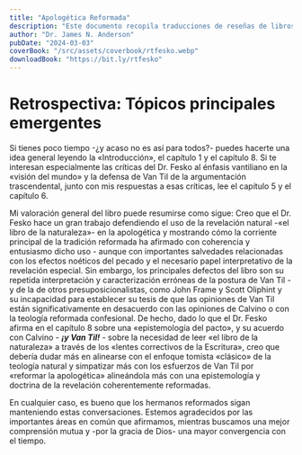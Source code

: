 ```yaml
---
title: "Apologética Reformada"
description: "Este documento recopila traducciones de reseñas de libros y artículos escritos por el Dr. James Anderson. En primer lugar, se incluyen sus reseñas del libro «Reforming Apologetics» del Dr. J.V. Fesko. Luego, se presentan dos artículos adicionales del Dr. Anderson que están estrechamente relacionados con el tema principal."
author: "Dr. James N. Anderson"
pubDate: "2024-03-03"
coverBook: "/src/assets/coverbook/rtfesko.webp"
downloadBook: "https://bit.ly/rtfesko"
---
```



# Retrospectiva: Tópicos principales emergentes


Si tienes poco tiempo -¿y acaso no es así para todos?- puedes hacerte una idea general leyendo la «Introducción», el capítulo 1 y el capítulo 8. Si te interesan especialmente las críticas del Dr. Fesko al énfasis vantiliano en la «visión del mundo» y la defensa de Van Til de la argumentación trascendental, junto con mis respuestas a esas críticas, lee el capítulo 5 y el capítulo 6. 

Mi valoración general del libro puede resumirse como sigue: Creo que el Dr. Fesko hace un gran trabajo defendiendo el uso de la revelación natural -«el libro de la naturaleza»- en la apologética y mostrando cómo la corriente principal de la tradición reformada ha afirmado con coherencia y entusiasmo dicho uso - aunque con importantes salvedades relacionadas con los efectos noéticos del pecado y el necesario papel interpretativo de la revelación especial. Sin embargo, los principales defectos del libro son su repetida interpretación y caracterización erróneas de la postura de Van Til -y de la de otros presuposicionalistas, como John Frame y Scott Oliphint y su incapacidad para establecer su tesis de que las opiniones de Van Til están significativamente en desacuerdo con las opiniones de Calvino o con la teología reformada confesional. De hecho, dado lo que el Dr. Fesko afirma en el capítulo 8 sobre una «epistemología del pacto», y su acuerdo con Calvino _- **¡y Van Til!** -_ sobre la necesidad de leer «el libro de la naturaleza» a través de los «lentes correctivos de la Escritura», creo que debería dudar más en alinearse con el enfoque tomista «clásico» de la teología natural y simpatizar más con los esfuerzos de Van Til por «reformar la apologética» alineándola más con una epistemología y doctrina de la revelación coherentemente reformadas. 

En cualquier caso, es bueno que los hermanos reformados sigan manteniendo estas conversaciones. Estemos agradecidos por las importantes áreas en común que afirmamos, mientras buscamos una mejor comprensión mutua y -por la gracia de Dios- una mayor convergencia con el tiempo. 
